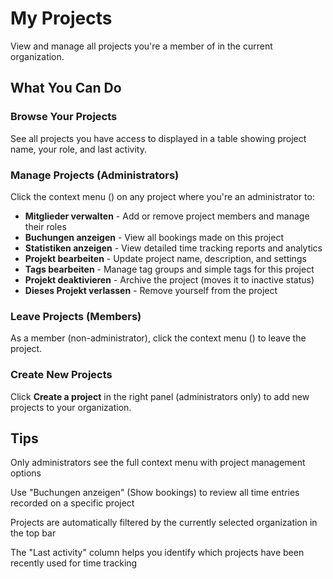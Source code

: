 # My Projects

View and manage all projects you're a member of in the current organization.

## What You Can Do

### Browse Your Projects
See all projects you have access to displayed in a table showing project name, your role, and last activity.

### Manage Projects (Administrators)
Click the context menu (<Icon name="EllipsisVertical" />) on any project where you're an administrator to:
- **Mitglieder verwalten** - Add or remove project members and manage their roles
- **Buchungen anzeigen** - View all bookings made on this project
- **Statistiken anzeigen** - View detailed time tracking reports and analytics
- **Projekt bearbeiten** - Update project name, description, and settings
- **Tags bearbeiten** - Manage tag groups and simple tags for this project
- **Projekt deaktivieren** - Archive the project (moves it to inactive status)
- **Dieses Projekt verlassen** - Remove yourself from the project

### Leave Projects (Members)
As a member (non-administrator), click the context menu (<Icon name="EllipsisVertical" />) to leave the project.

### Create New Projects
Click **Create a project** in the right panel (administrators only) to add new projects to your organization.

## Tips

<Tip>Only administrators see the full context menu with project management options</Tip>

<Tip>Use "Buchungen anzeigen" (Show bookings) to review all time entries recorded on a specific project</Tip>

<Tip>Projects are automatically filtered by the currently selected organization in the top bar</Tip>

<Tip>The "Last activity" column helps you identify which projects have been recently used for time tracking</Tip>
